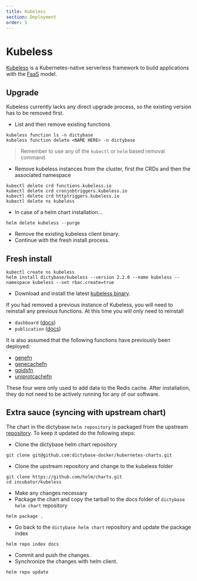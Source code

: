 ```yaml
---
title: Kubeless
section: Deployment
order: 5
---
```


# Kubeless

[Kubeless](https://kubeless.io/) is a Kubernetes-native serverless framework to
build applications with the [FaaS](https://en.wikipedia.org/wiki/Function_as_a_service)
model.

## Upgrade

Kubeless currently lacks any direct upgrade process, so the existing version
has to be removed first.

- List and then remove existing functions

```shell
kubeless function ls -n dictybase
kubeless function delete <NAME HERE> -n dictybase
```

> Remember to use any of the `kubectl` or `helm` based removal command.

- Remove kubeless instances from the cluster, first the CRDs and then the associated namespace

```shell
kubectl delete crd functions.kubeless.io
kubectl delete crd cronjobtriggers.kubeless.io
kubectl delete crd httptriggers.kubeless.io
kubectl delete ns kubeless
```

- In case of a helm chart installation...

```shell
helm delete kubeless --purge
```

- Remove the existing kubeless client binary.
- Continue with the fresh install process.

## Fresh install

```shell
kubectl create ns kubeless
helm install dictybase/kubeless --version 2.2.0 --name kubeless --namespace kubeless --set rbac.create=true
```

- Download and install the latest [kubeless binary](https://github.com/kubeless/kubeless/releases).

If you had removed a previous instance of Kubeless, you will need to reinstall any
previous functions. At this time you will only need to reinstall

- `dashboard` ([docs](https://github.com/dictybase-playground/kubeless-gofn/tree/master/dashboard))
- `publication` ([docs](https://github.com/dictybase-playground/kubeless-gofn/tree/master/publication))

It is also assumed that the following functions have previously been deployed:

- [genefn](https://github.com/dictybase-playground/kubeless-nodefn/tree/master/gene)
- [genecachefn](https://github.com/dictybase-playground/kubeless-nodefn/tree/master/geneids)
- [goidsfn](https://github.com/dictybase-playground/kubeless-nodefn/tree/master/goids)
- [uniprotcachefn](https://github.com/dictybase-playground/kubeless-gofn/tree/master/uniprot)

These four were only used to add data to the Redis cache. After installation, they do
not need to be actively running for any of our software.

## Extra sauce (syncing with upstream chart)

The chart in the dictybase `helm repository` is packaged from the
upstream [repository](https://github.com/helm/charts). To keep it
updated do the following steps:

- Clone the dictybase helm chart repository

```shell
git clone git@github.com:dictybase-docker/kubernetes-charts.git
```

- Clone the upstream repository and change to the kubeless folder

```shell
git clone https://github.com/helm/charts.git
cd incubator/kubeless
```

- Make any changes necessary
- Package the chart and copy the tarball to the docs folder of `dictybase helm chart` repository

```shell
helm package .
```

- Go back to the `dictybase helm chart` repository and update the package index

```shell
helm repo index docs
```

- Commit and push the changes.
- Synchronize the changes with helm client.

```shell
helm repo update
```
